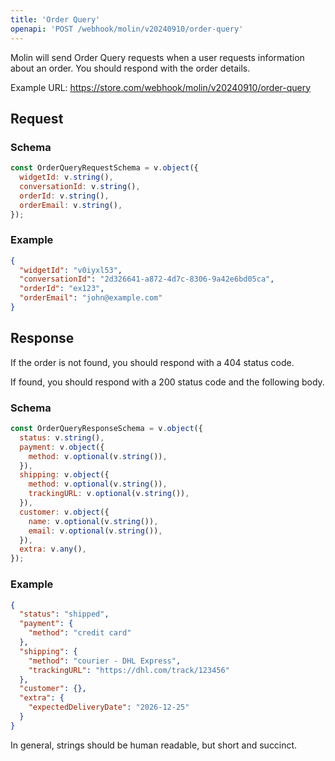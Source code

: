 ```yaml
---
title: 'Order Query'
openapi: 'POST /webhook/molin/v20240910/order-query'
---
```


Molin will send Order Query requests when a user requests information about an order. You should respond with the order details.

Example URL: https://store.com/webhook/molin/v20240910/order-query

## Request

### Schema

```js
const OrderQueryRequestSchema = v.object({
  widgetId: v.string(),
  conversationId: v.string(),
  orderId: v.string(),
  orderEmail: v.string(),
});
```

### Example

```json
{
  "widgetId": "v0iyxl53",
  "conversationId": "2d326641-a872-4d7c-8306-9a42e6bd05ca",
  "orderId": "ex123",
  "orderEmail": "john@example.com"
}
```

## Response

If the order is not found, you should respond with a 404 status code.

If found, you should respond with a 200 status code and the following body.

### Schema

```js
const OrderQueryResponseSchema = v.object({
  status: v.string(),
  payment: v.object({
    method: v.optional(v.string()),
  }),
  shipping: v.object({
    method: v.optional(v.string()),
    trackingURL: v.optional(v.string()),
  }),
  customer: v.object({
    name: v.optional(v.string()),
    email: v.optional(v.string()),
  }),
  extra: v.any(),
});
```

### Example

```json
{
  "status": "shipped",
  "payment": {
    "method": "credit card"
  },
  "shipping": {
    "method": "courier - DHL Express",
    "trackingURL": "https://dhl.com/track/123456"
  },
  "customer": {},
  "extra": {
    "expectedDeliveryDate": "2026-12-25"
  }
}
```

<Note>
  In general, strings should be human readable, but short and succinct.
</Note>
